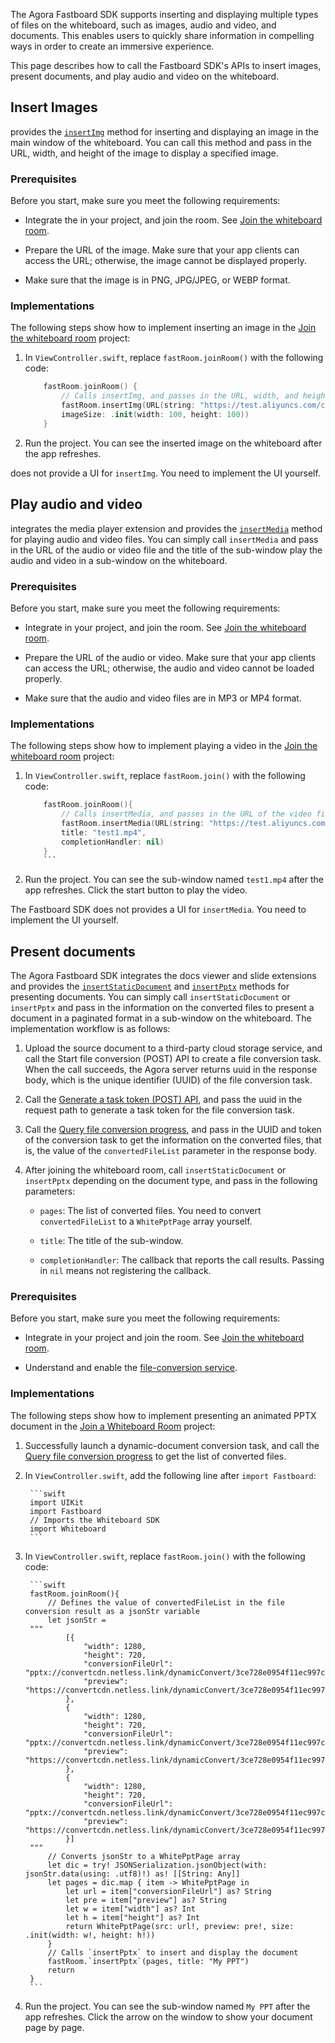<PlatformWrapper platform="ios">

The Agora Fastboard SDK supports inserting and displaying multiple types of files on the whiteboard, such as images, audio and video, and documents. This enables users to quickly share information in compelling ways in order to create an immersive experience.

This page describes how to call the Fastboard SDK's APIs to insert images, present documents, and play audio and video on the whiteboard.

## Insert Images

<Vg k="FAST" /> provides the [`insertImg`](/interactive-whiteboard/reference/uikit-sdk#nsertimg) method for inserting and displaying an image in the main window of the whiteboard. You can call this method and pass in the URL, width, and height of the image to display a specified image.

### Prerequisites

Before you start, make sure you meet the following requirements:

- Integrate the <Vg k="FAST" /> in your project, and join the room. See [Join the whiteboard room](../../get-started/get-started-uikit#join-the-whiteboard-room).

- Prepare the URL of the image. Make sure that your app clients can access the URL; otherwise, the image cannot be displayed properly.

- Make sure that the image is in PNG, JPG/JPEG, or WEBP format.

### Implementations

The following steps show how to implement inserting an image in the [Join the whiteboard room](../../get-started/get-started-uikit#join-the-whiteboard-room) project:

1. In `ViewController.swift`, replace `fastRoom.joinRoom()` with the following code:
    ```swift
        fastRoom.joinRoom() {
            // Calls insertImg, and passes in the URL, width, and height of the image
            fastRoom.insertImg(URL(string: "https://test.aliyuncs.com/cloud-storage/2022-xx/15/e3xxda.png")!,
            imageSize: .init(width: 100, height: 100))
        }
    ```
2. Run the project. You can see the inserted image on the whiteboard after the app refreshes.

<Vg k="FAST" /> does not provide a UI for <code>insertImg</code>. You need to implement the UI yourself.

## Play audio and video

<Vg k="FAST" /> integrates the media player extension and provides the [`insertMedia`](/interactive-whiteboard/reference/uikit-sdk#insertmedia) method for playing audio and video files. You can simply call `insertMedia` and pass in the URL of the audio or video file and the title of the sub-window play the audio and video in a sub-window on the whiteboard.

### Prerequisites

Before you start, make sure you meet the following requirements:

- Integrate <Vg k="FAST" /> in your project, and join the room. See [Join the whiteboard room](../../get-started/get-started-uikit#join-the-whiteboard-room).

- Prepare the URL of the audio or video. Make sure that your app clients can access the URL; otherwise, the audio and video cannot be loaded properly.

- Make sure that the audio and video files are in MP3 or MP4 format.

### Implementations

The following steps show how to implement playing a video in the [Join the whiteboard room](../../get-started/get-started-uikit#join-the-whiteboard-room) project:

1. In `ViewController.swift`, replace `fastRoom.join()` with the following code:
    ```swift
        fastRoom.joinRoom(){
            // Calls insertMedia, and passes in the URL of the video file and the title of sub-window
            fastRoom.insertMedia(URL(string: "https://test.aliyuncs.com/cloud-storage/2022-xx/15/52xxx37.mp4")!,
            title: "test1.mp4",
            completionHandler: nil)
        }
        ```


2. Run the project. You can see the sub-window named `test1.mp4` after the app refreshes. Click the start button to play the video.

<div class = "alert note">The Fastboard SDK does not provides a UI for <code>insertMedia</code>. You need to implement the UI yourself.</div>

## Present documents

The Agora Fastboard SDK integrates the docs viewer and slide extensions and provides the [`insertStaticDocument`](/interactive-whiteboard/reference/uikit-sdk#insertstaticdocument) and [`insertPptx`](/interactive-whiteboard/reference/uikit-sdk#insertpptx) methods for presenting documents. You can simply call `insertStaticDocument` or `insertPptx` and pass in the information on the converted files to present a document in a paginated format in a sub-window on the whiteboard. The implementation workflow is as follows:

1. Upload the source document to a third-party cloud storage service, and call the Start file conversion (POST) API to create a file conversion task. When the call succeeds, the Agora server returns uuid in the response body, which is the unique identifier (UUID) of the file conversion task.

2. Call the [Generate a task token (POST) API](/interactive-whiteboard/develop/generate-token-rest#generate-a-task-token-post), and pass the uuid in the request path to generate a task token for the file conversion task.

3. Call the [Query file conversion progress](/interactive-whiteboard/reference/whiteboard-api/file-conversion#query-the-progress-of-a-file-conversion-task), and pass in the UUID and token of the conversion task to get the information on the converted files, that is, the value of the `convertedFileList` parameter in the response body.

4. After joining the whiteboard room, call `insertStaticDocument` or `insertPptx` depending on the document type, and pass in the following parameters:

    - `pages`: The list of converted files. You need to convert `convertedFileList` to a `WhitePptPage` array yourself.

    - `title`: The title of the sub-window.

    - `completionHandler`: The callback that reports the call results. Passing in `nil` means not registering the callback.

### Prerequisites

Before you start, make sure you meet the following requirements:

- Integrate <Vg k="FAST" /> in your project and join the room. See [Join the whiteboard room](../../get-started/get-started-uikit#join-the-whiteboard-room).

- Understand and enable the [file-conversion service](/interactive-whiteboard/develop/file-conversion-overview).

### Implementations

The following steps show how to implement presenting an animated PPTX document in the [Join a Whiteboard Room](/interactive-whiteboard/get-started/get-started-uikit) project:

1. Successfully launch a dynamic-document conversion task, and call the [Query file conversion progress](/interactive-whiteboard/reference/whiteboard-api/file-conversion#query-the-progress-of-a-file-conversion-task) to get the list of converted files.

2. In `ViewController.swift`, add the following line after `import Fastboard`:

        ```swift
        import UIKit
        import Fastboard
        // Imports the Whiteboard SDK
        import Whiteboard
        ```

3. In `ViewController.swift`, replace `fastRoom.join()` with the following code:

        ```swift
        fastRoom.joinRoom(){
            // Defines the value of convertedFileList in the file conversion result as a jsonStr variable
            let jsonStr =
        """
                [{
                    "width": 1280,
                    "height": 720,
                    "conversionFileUrl": "pptx://convertcdn.netless.link/dynamicConvert/3ce728e0954f11ec997c6580ac31fd96/1.slide",
                    "preview": "https://convertcdn.netless.link/dynamicConvert/3ce728e0954f11ec997c6580ac31fd96/preview/1.png"
                },
                {
                    "width": 1280,
                    "height": 720,
                    "conversionFileUrl": "pptx://convertcdn.netless.link/dynamicConvert/3ce728e0954f11ec997c6580ac31fd96/2.slide",
                    "preview": "https://convertcdn.netless.link/dynamicConvert/3ce728e0954f11ec997c6580ac31fd96/preview/2.png"
                },
                {
                    "width": 1280,
                    "height": 720,
                    "conversionFileUrl": "pptx://convertcdn.netless.link/dynamicConvert/3ce728e0954f11ec997c6580ac31fd96/3.slide",
                    "preview": "https://convertcdn.netless.link/dynamicConvert/3ce728e0954f11ec997c6580ac31fd96/preview/3.png"
                }]
        """
            // Converts jsonStr to a WhitePptPage array
            let dic = try! JSONSerialization.jsonObject(with: jsonStr.data(using: .utf8)!) as! [[String: Any]]
            let pages = dic.map { item -> WhitePptPage in
                let url = item["conversionFileUrl"] as? String
                let pre = item["preview"] as? String
                let w = item["width"] as? Int
                let h = item["height"] as? Int
                return WhitePptPage(src: url!, preview: pre!, size: .init(width: w!, height: h!))
            }
            // Calls `insertPptx` to insert and display the document
            fastRoom.`insertPptx`(pages, title: "My PPT")
            return
        }
        ```

4. Run the project. You can see the sub-window named `My PPT` after the app refreshes. Click the arrow on the window to show your document page by page.

</PlatformWrapper>